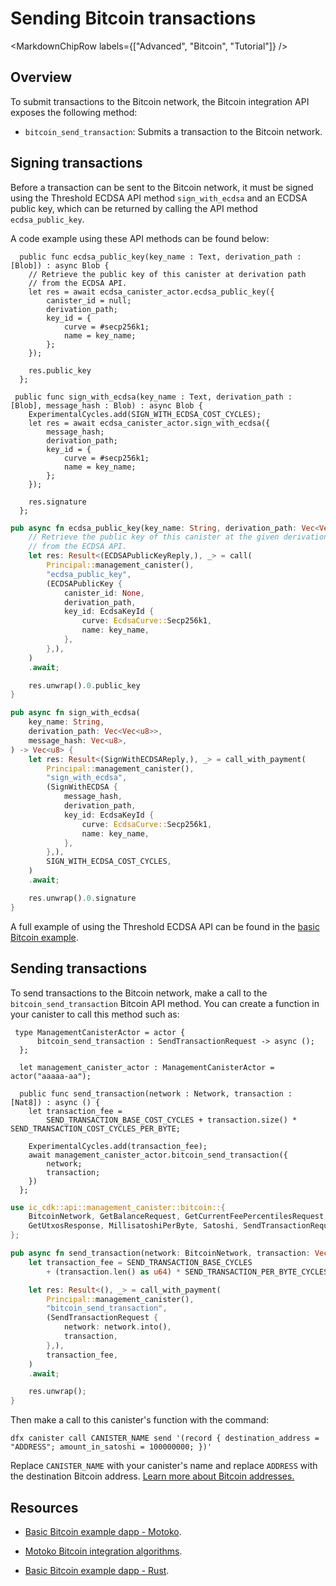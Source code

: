 
# Sending Bitcoin transactions

<MarkdownChipRow labels={["Advanced", "Bitcoin", "Tutorial"]} />

## Overview

To submit transactions to the Bitcoin network, the Bitcoin integration API exposes the following method:

- `bitcoin_send_transaction`: Submits a transaction to the Bitcoin network.


## Signing transactions 

Before a transaction can be sent to the Bitcoin network, it must be signed using the Threshold ECDSA API method `sign_with_ecdsa` and an ECDSA public key, which can be returned by calling the API method `ecdsa_public_key`.

A code example using these API methods can be found below:

<Tabs groupId="languages">
<TabItem value="motoko" label="Motoko" default>

```motoko
  public func ecdsa_public_key(key_name : Text, derivation_path : [Blob]) : async Blob {
    // Retrieve the public key of this canister at derivation path
    // from the ECDSA API.
    let res = await ecdsa_canister_actor.ecdsa_public_key({
        canister_id = null;
        derivation_path;
        key_id = {
            curve = #secp256k1;
            name = key_name;
        };
    });
        
    res.public_key
  };

 public func sign_with_ecdsa(key_name : Text, derivation_path : [Blob], message_hash : Blob) : async Blob {
    ExperimentalCycles.add(SIGN_WITH_ECDSA_COST_CYCLES);
    let res = await ecdsa_canister_actor.sign_with_ecdsa({
        message_hash;
        derivation_path;
        key_id = {
            curve = #secp256k1;
            name = key_name;
        };
    });
        
    res.signature
  };
```

</TabItem>

<TabItem value="rust" label="Rust" default>

```rust
pub async fn ecdsa_public_key(key_name: String, derivation_path: Vec<Vec<u8>>) -> Vec<u8> {
    // Retrieve the public key of this canister at the given derivation path
    // from the ECDSA API.
    let res: Result<(ECDSAPublicKeyReply,), _> = call(
        Principal::management_canister(),
        "ecdsa_public_key",
        (ECDSAPublicKey {
            canister_id: None,
            derivation_path,
            key_id: EcdsaKeyId {
                curve: EcdsaCurve::Secp256k1,
                name: key_name,
            },
        },),
    )
    .await;

    res.unwrap().0.public_key
}

pub async fn sign_with_ecdsa(
    key_name: String,
    derivation_path: Vec<Vec<u8>>,
    message_hash: Vec<u8>,
) -> Vec<u8> {
    let res: Result<(SignWithECDSAReply,), _> = call_with_payment(
        Principal::management_canister(),
        "sign_with_ecdsa",
        (SignWithECDSA {
            message_hash,
            derivation_path,
            key_id: EcdsaKeyId {
                curve: EcdsaCurve::Secp256k1,
                name: key_name,
            },
        },),
        SIGN_WITH_ECDSA_COST_CYCLES,
    )
    .await;

    res.unwrap().0.signature
}
```

</TabItem>
</Tabs>

A full example of using the Threshold ECDSA API can be found in the [basic Bitcoin example](https://github.com/dfinity/examples/blob/master/motoko/basic_bitcoin/src/basic_bitcoin/src/EcdsaApi.mo).

## Sending transactions

To send transactions to the Bitcoin network, make a call to the `bitcoin_send_transaction` Bitcoin API method. You can create a function in your canister to call this method such as:

<Tabs groupId="languages">
<TabItem value="motoko" label="Motoko" default>

```motoko
 type ManagementCanisterActor = actor {
      bitcoin_send_transaction : SendTransactionRequest -> async ();
  };

  let management_canister_actor : ManagementCanisterActor = actor("aaaaa-aa");

  public func send_transaction(network : Network, transaction : [Nat8]) : async () {
    let transaction_fee =
        SEND_TRANSACTION_BASE_COST_CYCLES + transaction.size() * SEND_TRANSACTION_COST_CYCLES_PER_BYTE;

    ExperimentalCycles.add(transaction_fee);
    await management_canister_actor.bitcoin_send_transaction({
        network;
        transaction;
    })
  };
```

</TabItem>

<TabItem value="rust" label="Rust" default>

```rust
use ic_cdk::api::management_canister::bitcoin::{
    BitcoinNetwork, GetBalanceRequest, GetCurrentFeePercentilesRequest, GetUtxosRequest,
    GetUtxosResponse, MillisatoshiPerByte, Satoshi, SendTransactionRequest,
};

pub async fn send_transaction(network: BitcoinNetwork, transaction: Vec<u8>) {
    let transaction_fee = SEND_TRANSACTION_BASE_CYCLES
        + (transaction.len() as u64) * SEND_TRANSACTION_PER_BYTE_CYCLES;

    let res: Result<(), _> = call_with_payment(
        Principal::management_canister(),
        "bitcoin_send_transaction",
        (SendTransactionRequest {
            network: network.into(),
            transaction,
        },),
        transaction_fee,
    )
    .await;

    res.unwrap();
}
```

</TabItem>
</Tabs>


Then make a call to this canister's function with the command:

```
dfx canister call CANISTER_NAME send '(record { destination_address = "ADDRESS"; amount_in_satoshi = 100000000; })'
```

Replace `CANISTER_NAME` with your canister's name and replace `ADDRESS` with the destination Bitcoin address. [Learn more about Bitcoin addresses.](https://en.bitcoin.it/wiki/Transaction#Pay-to-PubkeyHash)

## Resources

- [Basic Bitcoin example dapp - Motoko](https://github.com/dfinity/examples/tree/master/motoko/basic_bitcoin).

- [Motoko Bitcoin integration algorithms](https://github.com/tgalal/motoko-bitcoin/tree/10cf7f2efbba9bb4d077013db1b990143f193844).

- [Basic Bitcoin example dapp - Rust](https://github.com/dfinity/examples/tree/master/rust/basic_bitcoin).